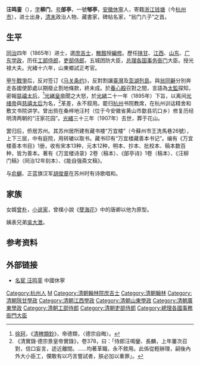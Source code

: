 '''汪鸣銮'''（{{bd|1839年||1907年|catIdx=W汪}}），[[表字|字]]'''柳门'''，[[号|号]]'''郋亭'''，一號'''郇亭'''，[[安徽|安徽]][[休寧|休寧]]人，寄籍[[浙江|浙江]][[钱塘县|钱塘]]（今[[杭州市|杭州市]]），进士出身，[[清末|清末]]政治人物、藏書家，碑帖名家，“翁门六子”之首。

==生平==
[[同治|同治]]四年（1865年）进士，選[[庶吉士|庶吉士]]，[[散館|散館]]授[[編修|編修]]。歷任[[陕甘|陕甘]]、[[江西|江西]]、[[山东|山东]]、[[广东|广东]][[学政|学政]]，历任[[工部侍郎|工部侍郎]]，[[吏部侍郎|吏部侍郎]]，五城团防大臣，[[总理各国事务衙门|总理各国事务衙门]]大臣。授光禄大夫。光緒十六年，山東鄉試正考官。

[[甲午戰爭|甲午戰爭]]后，反对签订《[[马关条约|马关条约]]》，反對割讓[[臺灣|臺灣]]及[[澎湖列島|澎湖列島]]。與[[翁同龢|翁同龢]]分別奔走各國使節處以期廢止割地條款，終未成。於[[養心殿|養心殿]]召對之間，言語為[[太監|太監]]探知，密報[[慈禧太后|慈禧太后]]，<ref>[[徐珂|徐珂]]，《[[清稗類鈔|清稗類鈔]]》，帝德類，〈德宗自晦〉。</ref>[[光緒皇帝|光緒皇帝]]聞之大怒，於[[光緒|光緒]]二十一年（1895年）下旨，以离间[[光绪帝|光绪帝]]與[[慈禧太后|慈禧太后]]为名，<ref>《清實錄‧德宗景皇帝實錄》，卷378，曰：「侍郎汪鳴鑾、長麟，上年屢次召對，信口妄言，迹近離間。......均著革職，永不敘用。此係從輕辦理，嗣後內外大小臣工，儻敢有以巧言嘗試者，朕必加以重罪」。</ref>革差，永不叙用。罷归[[杭州|杭州]]书院教席，在杭州训诂精舍和敷文书院讲学。曾出赀在桑梓地汪村（位于今安徽省黄山市歙县坑口乡）修复历经明清两朝的“汪家花园”。[[光緒|光緒]]三十三年（1907年）去世，葬于花山。

罢归后，侨居苏州。其苏州居所建有藏书楼“万宜楼”（今蘇州市王洗馬巷26號），上下三层，中有庭院，用转辘以取书。藏书印有“万宜楼藏善本书记”。编有《万宜楼善本书目》1册，收有宋本13种，元本12种，明本、抄本、批校本、稿本数百种，皆为善本。著有《万宜楼诗录》2卷（稿本）、《郋亭诗》1卷（稿本）、《汪柳门稿》（同治12年刻本）、《能自强斋文稿》。

与[[俞樾|俞樾]]、正蓝旗汉军[[胡俊章|胡俊章]]在苏州时有诗歌唱和。

== 家族 ==
女婿[[曾朴|曾朴]]，[[小说家|小说家]]，曾樸小說《[[孽海花|孽海花]]》中的唐卿以他为原型。

姨表兄弟[[吳大澂|吳大澂]]。

== 参考资料 ==
{{reflist}}

== 外部链接 ==
*[https://web.archive.org/web/20160304085539/http://www.xiuning.gov.cn/newsdisp.asp?id=540 名宦 汪鸣銮] 中國休寧

{{同治四年乙丑科殿試金榜}}

{{Authority control}}

{{DEFAULTSORT:Wang汪}}

[[Category:杭州人|Category:杭州人]]
[[Category:汪姓|M]]
[[Category:清朝翰林院庶吉士|Category:清朝翰林院庶吉士]]
[[Category:清朝翰林|Category:清朝翰林]]
[[Category:清朝陝甘學政|Category:清朝陝甘學政]]
[[Category:清朝江西學政|Category:清朝江西學政]]
[[Category:清朝山東學政|Category:清朝山東學政]]
[[Category:清朝廣東學政|Category:清朝廣東學政]]
[[Category:清朝工部侍郎|Category:清朝工部侍郎]]
[[Category:清朝吏部侍郎|Category:清朝吏部侍郎]]
[[Category:總理各國事務衙門大臣|Category:總理各國事務衙門大臣]]
